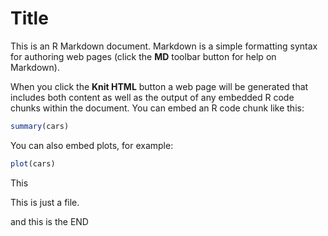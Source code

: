 Title
========================================================

This is an R Markdown document. Markdown is a simple formatting syntax for authoring web pages (click the **MD** toolbar button for help on Markdown).


When you click the **Knit HTML** button a web page will be generated that includes both content as well as the output of any embedded R code chunks within the document. You can embed an R code chunk like this:

```r
summary(cars)
```

You can also embed plots, for example:

```r
plot(cars)

```


This

This is just a file.


and this is the END

